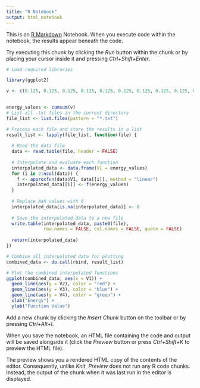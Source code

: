 ```yaml
---
title: "R Notebook"
output: html_notebook
---
```


This is an [R Markdown](http://rmarkdown.rstudio.com) Notebook. When you execute code within the notebook, the results appear beneath the code. 

Try executing this chunk by clicking the *Run* button within the chunk or by placing your cursor inside it and pressing *Ctrl+Shift+Enter*. 

```r
# Load required libraries

library(ggplot2)

v <- c(0.125, 0.125, 0.125, 0.125, 0.125, 0.125, 0.125, 0.125, 0.125, 0.125, 0.125, 0.125, 0.125, 0.125, 0.125, 0.125, 0.125, 0.125, 0.125, 0.125, 0.125, 0.125, 0.125, 0.125, 0.125, 0.125, 0.125, 0.125, 0.125, 0.125, 0.125, 0.125, 0.125, 0.125, 0.125, 0.125, 0.125, 0.125, 0.125, 0.125, 0.125, 0.125, 0.125, 0.125, 0.125, 0.125, 0.125, 0.125, 0.125, 0.125, 0.125, 0.125, 0.125, 0.125, 0.125, 0.125, 0.125, 0.125, 0.125, 0.125, 0.125, 0.125, 0.125, 0.125, 0.125, 0.125, 0.125, 0.125, 0.125, 0.125, 0.125, 0.125, 0.125, 0.125, 0.125, 0.125, 0.125, 0.125, 0.125, 0.125, 1, 1, 1, 1, 1, 1, 1, 1, 1, 1, 10, 10, 10, 10, 10, 10, 10, 10, 10)

 
energy_values <- cumsum(v)
# List all .txt files in the current directory
file_list <- list.files(pattern = "*.txt")

# Process each file and store the results in a list
result_list <- lapply(file_list, function(file) {
  
  # Read the data file
  data <- read.table(file, header = FALSE)
  
  # Interpolate and evaluate each function
  interpolated_data <- data.frame(V1 = energy_values)
  for (i in 2:ncol(data)) {
    f <- approxfun(data$V1, data[[i]], method = "linear")
    interpolated_data[[i]] <- f(energy_values)
  }
  
  # Replace NaN values with 0
  interpolated_data[is.na(interpolated_data)] <- 0
  
  # Save the interpolated data to a new file
  write.table(interpolated_data, paste0(file),
              row.names = FALSE, col.names = FALSE, quote = FALSE)
  
  return(interpolated_data)
})

# Combine all interpolated data for plotting
combined_data <- do.call(rbind, result_list)

# Plot the combined interpolated functions
ggplot(combined_data, aes(x = V1)) +
  geom_line(aes(y = V2), color = "red") +
  geom_line(aes(y = V3), color = "blue") +
  geom_line(aes(y = V4), color = "green") +
  xlab("Energy") +
  ylab("Function Value")

```

Add a new chunk by clicking the *Insert Chunk* button on the toolbar or by pressing *Ctrl+Alt+I*.

When you save the notebook, an HTML file containing the code and output will be saved alongside it (click the *Preview* button or press *Ctrl+Shift+K* to preview the HTML file).

The preview shows you a rendered HTML copy of the contents of the editor. Consequently, unlike *Knit*, *Preview* does not run any R code chunks. Instead, the output of the chunk when it was last run in the editor is displayed.

